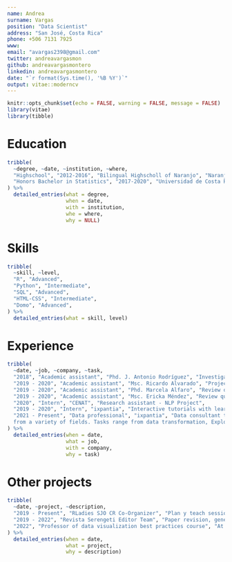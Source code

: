 ```yaml
---
name: Andrea
surname: Vargas
position: "Data Scientist"
address: "San José, Costa Rica"
phone: +506 7131 7925
www: 
email: "avargas2398@gmail.com"
twitter: andreavargasmon
github: andreavargasmontero
linkedin: andreavargasmontero
date: "`r format(Sys.time(), '%B %Y')`"
output: vitae::moderncv
---
```


```r
knitr::opts_chunk$set(echo = FALSE, warning = FALSE, message = FALSE)
library(vitae)
library(tibble)
```

# Education

```r
tribble(
  ~degree, ~date, ~institution, ~where,
  "Highschool", "2012-2016", "Bilingual Highscholl of Naranjo", "Naranjo, Alajuela, Costa Rica",
  "Honors Bachelor in Statistics", "2017-2020", "Universidad de Costa Rica", "San José, Costa Rica",
) %>% 
  detailed_entries(what = degree, 
                   when = date, 
                   with = institution, 
                   whe = where,
                   why = NULL)
```

# Skills
```r
tribble(
  ~skill, ~level,
  "R", "Advanced",
  "Python", "Intermediate",
  "SQL", "Advanced",
  "HTML-CSS", "Intermediate",
  "Domo", "Advanced",
) %>% 
  detailed_entries(what = skill, level)
```

# Experience
```r
tribble(
  ~date, ~job, ~company, ~task,
  "2018", "Academic assistant", "Phd. J. Antonio Rodríguez", "Investigation",
  "2019 - 2020", "Academic assistant", "Msc. Ricardo Alvarado", "Project: Using games to teach Linear Regression",
  "2019 - 2020", "Academic assistant", "Phd. Marcela Alfaro", "Review quizzes, traductions, shiny apps, course planning",
  "2019 - 2020", "Academic assistant", "Msc. Ericka Méndez", "Review quizzes, shiny apps, course planning and others",
  "2020", "Intern", "CENAT", "Research assistant - NLP Project",
  "2019 - 2020", "Intern", "ixpantia", "Interactive tutorials with learnr+gradethis and project management dashboard with shiny",
  "2021 - Present", "Data professional", "ixpantia", "Data consultant to organizations
  from a variety of fields. Tasks range from data transformation, Exploratory Data Analysis, automatic reporting, data wrangling, to data visualization and dashboards, machine learning and statistical modelling, API development, cloud based deployments and dataflows"
) %>% 
  detailed_entries(when = date, 
                   what = job, 
                   with = company, 
                   why = task)
```

\newpage

# Other projects

```r
tribble(
  ~date, ~project, ~description,
  "2019 - Present", "RLadies SJO CR Co-Organizer", "Plan y teach sessions and other activities",
  "2019 - 2022", "Revista Serengeti Editor Team", "Paper revision, general organization and publication",
  "2022", "Professor of data visualization best practices course", "At Universidad de Costa Rica"
) %>% 
  detailed_entries(when = date, 
                   what = project, 
                   why = description)
```
